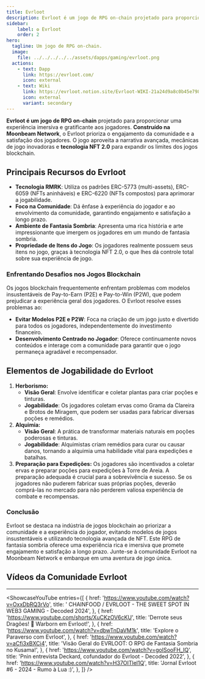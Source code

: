 ```yaml
---
title: Evrloot
description: Evrloot é um jogo de RPG on-chain projetado para proporcionar uma experiência imersiva e gratificante aos jogadores. Construído na Moonbeam Network.
sidebar:
    label: ✪ Evrloot
    order: 2
hero:
  tagline: Um jogo de RPG on-chain.
  image: 
    file: ../../../../../assets/dapps/gaming/evrloot.png
  actions:
    - text: Dapp
      link: https://evrloot.com/
      icon: external
    - text: Wiki
      link: https://evrloot.notion.site/Evrloot-WIKI-21a24d9a8c0b45e7982870b4193ba0d6
      icon: external
      variant: secondary
---
```



**Evrloot é um** **jogo de RPG on-chain** projetado para proporcionar uma experiência imersiva e gratificante aos jogadores. **Construído na Moonbeam Network**, o Evrloot prioriza o engajamento da comunidade e a satisfação dos jogadores. O jogo aproveita a narrativa avançada, mecânicas de jogo inovadoras e **tecnologia NFT 2.0** para expandir os limites dos jogos blockchain.

## Principais Recursos do Evrloot
- **Tecnologia RMRK**: Utiliza os padrões ERC-5773 (multi-assets), ERC-6059 (NFTs aninháveis) e ERC-6220 (NFTs compostos) para aprimorar a jogabilidade.
- **Foco na Comunidade**: Dá ênfase à experiência do jogador e ao envolvimento da comunidade, garantindo engajamento e satisfação a longo prazo.
- **Ambiente de Fantasia Sombria**: Apresenta uma rica história e arte impressionante que imergem os jogadores em um mundo de fantasia sombria.
- **Propriedade de Itens do Jogo**: Os jogadores realmente possuem seus itens no jogo, graças à tecnologia NFT 2.0, o que lhes dá controle total sobre sua experiência de jogo.

### Enfrentando Desafios nos Jogos Blockchain
Os jogos blockchain frequentemente enfrentam problemas com modelos insustentáveis de Pay-to-Earn (P2E) e Pay-to-Win (P2W), que podem prejudicar a experiência geral dos jogadores. O Evrloot resolve esses problemas ao:
- **Evitar Modelos P2E e P2W**: Foca na criação de um jogo justo e divertido para todos os jogadores, independentemente do investimento financeiro.
- **Desenvolvimento Centrado no Jogador**: Oferece continuamente novos conteúdos e interage com a comunidade para garantir que o jogo permaneça agradável e recompensador.

## Elementos de Jogabilidade do Evrloot
1. **Herborismo:**
    - **Visão Geral**: Envolve identificar e coletar plantas para criar poções e tinturas.
    - **Jogabilidade**: Os jogadores coletam ervas como Grama da Clareira e Brotos de Miragem, que podem ser usadas para fabricar diversas poções e remédios.
2. **Alquimia:**
    - **Visão Geral**: A prática de transformar materiais naturais em poções poderosas e tinturas.
    - **Jogabilidade**: Alquimistas criam remédios para curar ou causar danos, tornando a alquimia uma habilidade vital para expedições e batalhas.
3. **Preparação para Expedições:** Os jogadores são incentivados a coletar ervas e preparar poções para expedições à Torre de Areia. A preparação adequada é crucial para a sobrevivência e sucesso. Se os jogadores não puderem fabricar suas próprias poções, deverão comprá-las no mercado para não perderem valiosa experiência de combate e recompensas.

### Conclusão
Evrloot se destaca na indústria de jogos blockchain ao priorizar a comunidade e a experiência do jogador, evitando modelos de jogos insustentáveis e utilizando tecnologia avançada de NFT. Este RPG de fantasia sombria oferece uma experiência rica e imersiva que promete engajamento e satisfação a longo prazo. Junte-se à comunidade Evrloot na Moonbeam Network e embarque em uma aventura de jogo única.

## Vídeos da Comunidade Evrloot
------------
<ShowcaseYouTube
  entries={[
        {
      href: 'https://www.youtube.com/watch?v=OxxDbRQ3rVo',
      title: ' CHAINFOOD / EVRLOOT - THE SWEET SPOT IN WEB3 GAMING - Decoded 2024',
    },
        {
      href: 'https://www.youtube.com/shorts/XuCKzOV6cKU',
      title: 'Derrote seus Dragões! 🐉 Warborn em Evrloot!',
    },
        {
      href: 'https://www.youtube.com/watch?v=dbwTnDaVM1k',
      title: 'Explore o Paraverso com Evrloot',
    },
        {
      href: 'https://www.youtube.com/watch?v=aCfi3xBXCi4',
      title: 'Visão Geral do EVRLOOT: O RPG de Fantasia Sombria no Kusama!',
    },
        {
      href: 'https://www.youtube.com/watch?v=goISooFH_IQ',
      title: 'Pnin entrevista Deckard, cofundador do Evrloot - Decoded 2022',
    },
        {
      href: 'https://www.youtube.com/watch?v=H37OITlel1Q',
      title: 'Jornal Evrloot #6 - 2024 - Rumo à Lua :)',
    },
  ]} />
